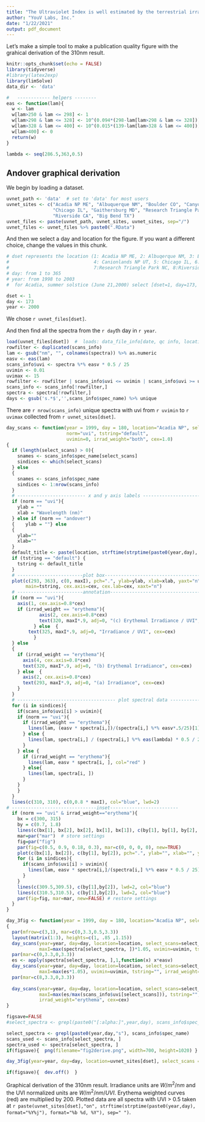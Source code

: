 ```yaml
---
title: "The Ultraviolet Index is well estimated by the terrestrial irradiance at 310nm\nFigure 3"
author: "YouV Labs, Inc."
date: "1/22/2021"
output: pdf_document
---
```


Let's make a simple tool to make a publication quality figure with the grahical derivation of the 310nm result. 

```r
knitr::opts_chunk$set(echo = FALSE)
library(tidyverse)
#library(latex2exp)
library(limSolve)
data_dir <- 'data'

#   ------------ helpers --------
eas <- function(lam){
  w <- lam
  w[lam>250 & lam <= 298] <- 1
  w[lam>298 & lam <= 328] <- 10^(0.094*(298-lam[lam>298 & lam <= 328]))
  w[lam>328 & lam <= 400] <- 10^(0.015*(139-lam[lam>328 & lam <= 400]))
  w[lam>400] <- 0
  return(w)
}

lambda <- seq(286.5,363,0.5)
```

## Andover graphical derivation

We begin by loading a dataset.

```r
uvnet_path <- 'data'  # set to 'data' for most users
uvnet_sites <- c("Acadia NP ME", "Albuquerque NM", "Boulder CO", "Canyonlands NP UT",
                 "Chicago IL", "Gaithersburg MD", "Research Triangle Park NC",
                 "Riverside CA", "Big Bend TX")
uvnet_files <- paste(uvnet_path, uvnet_sites, uvnet_sites, sep="/")
uvnet_files <- uvnet_files %>% paste0(".RData")
```

And then we select a day and location for the figure. If you want a different choice, change the values in this chunk.

```r
# dset represents the location (1: Acadia NP ME, 2: Albuqerque NM, 3: Boulder CO, 
#                               4: Canionlands NP UT, 5: Chicago IL, 6: Gaithersburg MD, 
#                               7:Research Triangle Park NC, 8:Riverside CA", 9: Big Bend TX)
# day: from 1 to 365
# year: from 1998 to 2003
#  for Acadia, summer solstice (June 21,2000) select [dset=1, day=173, year=2000]

dset <- 1  
day <- 173  
year <- 2000
```

We chose `r uvnet_files[dset]`. 

And then find all the spectra from the `r day`th day in `r year`.

```r
load(uvnet_files[dset])  #  loads: data_file_info[date, qc info, location, instrument], scans_info[scan #, solar zenith, hour, spec_name], spectra[matrix of irradiance values]
rowfilter <- duplicated(scans_info)
lam <- gsub("nm", "", colnames(spectra)) %>% as.numeric
easv <- eas(lam)
scans_info$uvi <- spectra %*% easv * 0.5 / 25
uvimin <- 0.01
uvimax <- 15
rowfilter <- rowfilter | scans_info$uvi <= uvimin | scans_info$uvi >= uvimax
scans_info <- scans_info[!rowfilter,]
spectra <- spectra[!rowfilter,]
days <- gsub('s.*$','',scans_info$spec_name) %>% unique
```


There are `r nrow(scans_info)` unique spectra with uvi from `r uvimin` to `r uvimax` collected from `r uvnet_sites[dset]`.

```r
day_scans <- function(year = 1999, day = 180, location="Acadia NP", select_scans = c(), maxI=60, 
                      norm="uvi", tstring="default", 
                      uvimin=0, irrad_weight="both", cex=1.0)
{
  if (length(select_scans) > 0){
    snames <- scans_info$spec_name[select_scans]
    sindices <- which(select_scans)
  } else
  {
    snames <- scans_info$spec_name
    sindices <- 1:nrow(scans_info)
  }
  # ------------------------- x and y axis labels ---------------------
  if (norm == "uvi"){
    ylab = ""
    xlab = "Wavelength (nm)"
  } else if (norm == "andover")
  {    ylab = ""} else
  {
    ylab=""
    xlab=""
  }
  default_title <- paste(location, strftime(strptime(paste0(year,day), format="%Y%j"), format="%b %d, %Y"), sep=" ")
  if (tstring == "default") {
    tstring <- default_title
  }
  # ------------------------plot box--------------------------------------------
  plot(c(293, 363), c(0, maxI), pch=".", ylab=ylab, xlab=xlab, yaxt="n",
       main=tstring, cex.axis=cex, cex.lab=cex, xaxt="n")
  # ------------------------annotation------------------------------------------
  if (norm == "uvi"){ 
    axis(1, cex.axis=0.8*cex)
    if (irrad_weight == "erythema"){
            axis(2, cex.axis=0.8*cex)
            text(320, maxI*.9, adj=0, "(c) Erythemal Irradiance / UVI", cex=cex)
          } else  {
        text(325, maxI*.9, adj=0, "Irradiance / UVI", cex=cex)
          }
  } else 
  {
    if (irrad_weight == "erythema"){
      axis(4, cex.axis=0.8*cex)
      text(320, maxI*.9, adj=0, "(b) Erythemal Irradiance", cex=cex)
    } else  {
      axis(2, cex.axis=0.8*cex)
      text(293, maxI*.9, adj=0, "(a) Irradiance", cex=cex)
    }
  }
  # ------------------------------------ plot spectral data -------------------------
  for (i in sindices){
    if(scans_info$uvi[i] > uvimin){
    if (norm == "uvi"){
      if (irrad_weight == "erythema"){
        lines(lam, (easv * spectra[i,])/(spectra[i,] %*% easv*.5/25)[1], col="red" )
      } else {
        lines(lam, spectra[i,] / (spectra[i,] %*% eas(lambda) * 0.5 / 25)[1] )
      }
    } else {
      if (irrad_weight == "erythema"){
        lines(lam, easv * spectra[i, ], col="red" )
      } else{
        lines(lam, spectra[i, ])
      }
    }
    }
  }
  lines(c(310, 310), c(0,0.8 * maxI), col="blue", lwd=2)
# -------------------------------inset-------------------------
  if (norm == "uvi" & irrad_weight=="erythema"){
    bx = c(300, 315)
    by = c(0.7, 1.8)
    lines(c(bx[1], bx[2], bx[2], bx[1], bx[1]), c(by[1], by[1], by[2], by[2], by[1]))
    mar=par("mar")  # store settings
    fig=par("fig")
    par(fig=c(0.5, 0.9, 0.18, 0.3), mar=c(0, 0, 0, 0), new=TRUE)
    plot(c(bx[1], bx[2]), c(by[1], by[2]), pch=".", ylab="", xlab="", yaxt="n", xaxt="n")
    for (i in sindices){
      if(scans_info$uvi[i] > uvimin){
        lines(lam, easv * spectra[i,]/(spectra[i,] %*% easv * 0.5 / 25)[1], col="red" ) 
      }
    }
    lines(c(309.5,309.5), c(by[1],by[2]), lwd=2, col="blue")
    lines(c(310.5,310.5), c(by[1],by[2]), lwd=2, col="blue")
    par(fig=fig, mar=mar, new=FALSE) # restore settings
  }
}

day_3fig <- function(year = 1999, day = 180, location="Acadia NP", select_scans = c(), uvimin=0.1, cex=1.5)
{
  par(mfrow=c(3,1), mar=c(0,3.3,0.5,3.3))
  layout(matrix(1:3), heights=c(1, .85 ,1.15))
  day_scans(year=year, day=day, location=location, select_scans=select_scans, norm="none", 
            maxI=max(spectra[select_spectra, ])*1.05, uvimin=uvimin, tstring="", irrad_weight="raw", cex=cex)
  par(mar=c(0,3.3,0,3.3))
  es <- apply(spectra[select_spectra, ],1,function(x) x*easv)
  day_scans(year=year, day=day, location=location, select_scans=select_scans, norm="none", 
            maxI=max(es*1.05), uvimin=uvimin, tstring="", irrad_weight="erythema", cex=cex)
  par(mar=c(8,3.3,0,3.3))
  
  day_scans(year=year, day=day, location=location, select_scans=select_scans, norm="uvi", 
            maxI=max(es/max(scans_info$uvi[select_scans])), tstring="", uvimin=uvimin,
            irrad_weight="erythema", cex=cex)
}
```

```r
figsave=FALSE
#select_spectra <- grepl(paste0("[:alpha:]",year,day), scans_info$spec_name)

select_spectra <- grepl(paste0(year,day,"s"), scans_info$spec_name)
scans_used <- scans_info[select_spectra, ]
spectra_used <- spectra[select_spectra, ]
if(figsave){  png(filename="fig2derive.png", width=700, height=1020) }

day_3fig(year=year, day=day, location=uvnet_sites[dset], select_scans = select_spectra, uvimin=.5, cex=3)

if(figsave){  dev.off()  }
```

Graphical derivation of the 310nm result. 
Irradiance units are $W/m^2/nm$ and the UVI normalized units are $W/m^2/nm/UVI$. 
Erythema weighted curves (red) are multiplied by 200. 
Plotted data are all spectra with UVI > 0.5 taken at 
`r paste(uvnet_sites[dset],"on", strftime(strptime(paste0(year,day), format="%Y%j"), format="%b %d, %Y"), sep=" ")`.

